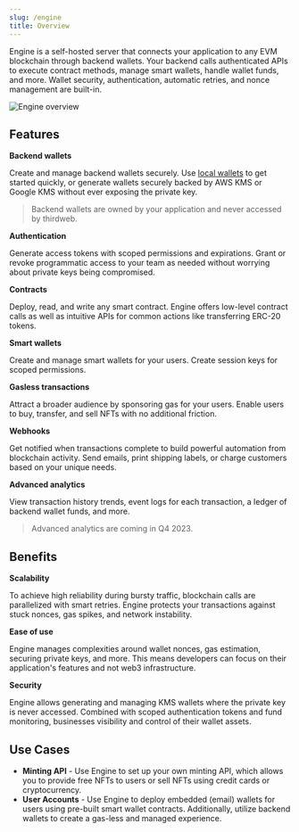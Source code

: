 ```yaml
---
slug: /engine
title: Overview
---
```


Engine is a self-hosted server that connects your application to any EVM blockchain through backend wallets. Your backend calls authenticated APIs to execute contract methods, manage smart wallets, handle wallet funds, and more. Wallet security, authentication, automatic retries, and nonce management are built-in.

![Engine overview](./assets/engine-docs-diagram-updated.svg)

## Features

**Backend wallets**

Create and manage backend wallets securely. Use [local wallets](/wallet/local-wallet) to get started quickly, or generate wallets securely backed by AWS KMS or Google KMS without ever exposing the private key.

> Backend wallets are owned by your application and never accessed by thirdweb.

**Authentication**

Generate access tokens with scoped permissions and expirations. Grant or revoke programmatic access to your team as needed without worrying about private keys being compromised.

**Contracts**

Deploy, read, and write any smart contract. Engine offers low-level contract calls as well as intuitive APIs for common actions like transferring ERC-20 tokens.

**Smart wallets**

Create and manage smart wallets for your users. Create session keys for scoped permissions.

**Gasless transactions**

Attract a broader audience by sponsoring gas for your users. Enable users to buy, transfer, and sell NFTs with no additional friction.

**Webhooks**

Get notified when transactions complete to build powerful automation from blockchain activity. Send emails, print shipping labels, or charge customers based on your unique needs.

**Advanced analytics**

View transaction history trends, event logs for each transaction, a ledger of backend wallet funds, and more.

> Advanced analytics are coming in Q4 2023.

## Benefits

**Scalability**

To achieve high reliability during bursty traffic, blockchain calls are parallelized with smart retries. Engine protects your transactions against stuck nonces, gas spikes, and network instability.

**Ease of use**

Engine manages complexities around wallet nonces, gas estimation, securing private keys, and more. This means developers can focus on their application's features and not web3 infrastructure.

**Security**

Engine allows generating and managing KMS wallets where the private key is never accessed. Combined with scoped authentication tokens and fund monitoring, businesses visibility and control of their wallet assets.

## Use Cases

- **Minting API** - Use Engine to set up your own minting API, which allows you to provide free NFTs to users or sell NFTs using credit cards or cryptocurrency.
- **User Accounts** - Use Engine to deploy embedded (email) wallets for users using pre-built smart wallet contracts. Additionally, utilize backend wallets to create a gas-less and managed experience.

